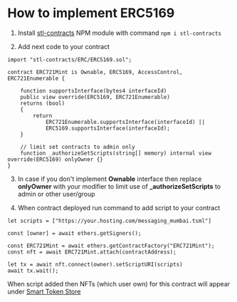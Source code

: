 # How to implement ERC5169

1. Install [stl-contracts](https://www.npmjs.com/package/stl-contracts) NPM module with command ```npm i stl-contracts```

2. Add next code to your contract
```
import "stl-contracts/ERC/ERC5169.sol";

contract ERC721Mint is Ownable, ERC5169, AccessControl, ERC721Enumerable {

	function supportsInterface(bytes4 interfaceId)
	public view override(ERC5169, ERC721Enumerable)
	returns (bool)
	{
		return
			ERC721Enumerable.supportsInterface(interfaceId) ||
			ERC5169.supportsInterface(interfaceId);
	}

	// limit set contracts to admin only
	function _authorizeSetScripts(string[] memory) internal view override(ERC5169) onlyOwner {}
}
```

3. In case if you don't implement **Ownable** interface then replace **onlyOwner** with your modifier to limit use of **_authorizeSetScripts** to admin or other user/group

4. When contract deployed run command to add script to your contract

```
let scripts = ["https://your.hosting.com/messaging_mumbai.tsml"]
    
const [owner] = await ethers.getSigners();
    
const ERC721Mint = await ethers.getContractFactory("ERC721Mint");
const nft = await ERC721Mint.attach(contractAddress);
    
let tx = await nft.connect(owner).setScriptURI(scripts)
await tx.wait();
```

When script added then NFTs (which user own) for this contract will appear under [Smart Token Store](https://smart-token-store.vercel.app/)